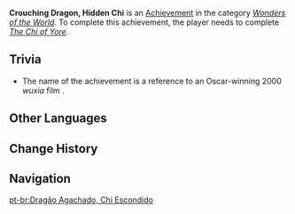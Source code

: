 {{Achievement Infobox
|title        = 
|id           = 85002
|order id     = 5002
|category     = Wonders of the World
|description  = Learn about the tale of the Chi.
|requirements = Complete ''[[The Chi of Yore]].''
|primogems    = 5
|tracking     = 
|hidden       = 1
|type         = Quest
}}
'''Crouching Dragon, Hidden Chi''' is an [[Achievement]] in the category ''[[Wonders of the World]]''. To complete this achievement, the player needs to complete ''[[The Chi of Yore]].''

==Trivia==
* The name of the achievement is a reference to an Oscar-winning 2000 ''wuxia'' film {{w|Crouching Tiger, Hidden Dragon}}.
<!--
==Video Guides==
{{EVT
|video1   = 
|caption1 = 
}}
-->

==Other Languages==
{{Other Languages
|en      = Crouching Dragon, Hidden Chi
|zhs     = 卧龙藏螭
|zhs_rm  = Wò Lóng Cáng Chī
|zht     = 臥龍藏螭
|zht_rm  = Wò Lóng Cáng Chī
|zh_tl   = 
|ja      = 臥龍蔵螭
|ja_rm   = Garyuu Zouchi{{Assumed}}
|ja_tl   = 
|ja_note = 螭 (read as ''chi'')= "dragon whose horns have not grown"
|ko      = 와호장이
|ko_rm   = Wahojang'i
|ko_tl   = Crouching Tiger, Hidden {{w|Jiaolong}}
|es      = El Chi y el dragón
|es_tl   = The Chi and the Dragon
|fr      = Chi et dragon
|fr_tl   = Chi and Dragon
|fr_note = The French localization is a reference to the fantasy tabletop RPG ''{{w|Dungeons & Dragons}}''.
|ru      = Крадущийся дракон, притаившееся Чи
|ru_tl   = Prowling Dragon, Hidden Chi
|th      = แอบมังกร ซ่อน Chi
|th_rm   = Aep Mangkon Son Chi
|th_tl   = 
|vi      = Ngọa hổ tàng Li
|vi_tl   = 
|de      = Der Drache und Chi
|de_tl   = The Dragon and Chi
|id      = Naga Tertidur, Chi Bersembunyi
|id_tl   = Sleeping Dragon, Chi Went to Hiding
|pt      = Dragão Agachado, Chi Escondido
|pt_tl   = 
|tr      = Yere Çömelmiş Ejderha, Gizli Chi
|tr_tl   = 
|it      = Chi e il dragone
|it_tl   = 
}}

==Change History==
{{Change History|1.0}}
<!--
==References==
{{Reflist}}
-->
==Navigation==
{{Achievement Navbox|Wonders of the World|Quest}}

[[pt-br:Dragão Agachado, Chi Escondido]]